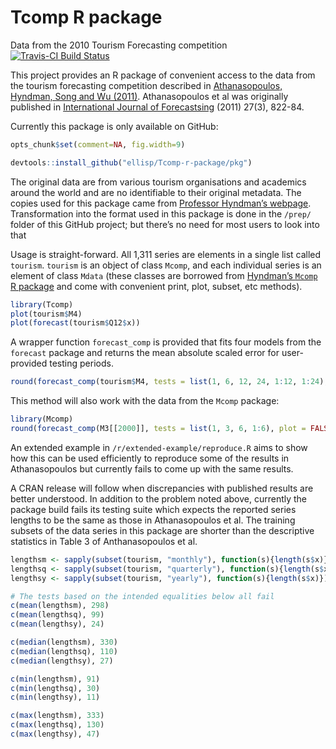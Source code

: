# Tcomp R package
Data from the 2010 Tourism Forecasting competition
[![Travis-CI Build Status](https://travis-ci.org/ellisp/Tcomp-r-package.svg?branch=master)](https://travis-ci.org/ellisp/Tcomp-r-package)

This project provides an R package of convenient access to the data from the tourism forecasting competition described in [Athanasopoulos, Hyndman, Song and Wu (2011)](http://robjhyndman.com/papers/the-tourism-forecasting-competition/). Athanasopoulos et al was originally published in [International Journal of Forecastsing](http://www.forecasters.org/ijf) (2011) 27(3), 822-84.

Currently this package is only available on GitHub:

```r
opts_chunk$set(comment=NA, fig.width=9)
```


```r
devtools::install_github("ellisp/Tcomp-r-package/pkg")
```

The original data are from various tourism organisations and academics around the world and are no identifiable to their original metadata.  The copies used for this package came from [Professor Hyndman's webpage](http://robjhyndman.com/papers/the-tourism-forecasting-competition/).  Transformation into the format used in this package is done in the `/prep/` folder of this GitHub project; but there's no need for most users to look into that

Usage is straight-forward.  All 1,311 series are elements in a single list called `tourism`.  `tourism` is an object of class `Mcomp`, and each individual series is an element of class `Mdata` (these classes are borrowed from [Hyndman's `Mcomp` R package](https://cran.r-project.org/package=Mcomp) and come with convenient print, plot, subset, etc methods).

```r
library(Tcomp)
plot(tourism$M4)
plot(forecast(tourism$Q12$x))
```

A wrapper function `forecast_comp` is provided that fits four models from the `forecast` package and returns the mean absolute scaled error for user-provided testing periods.
```r
round(forecast_comp(tourism$M4, tests = list(1, 6, 12, 24, 1:12, 1:24), plot = TRUE), 2)
```

This method will also work with the data from the `Mcomp` package:

```r
library(Mcomp)
round(forecast_comp(M3[[2000]], tests = list(1, 3, 6, 1:6), plot = FALSE), 2)
```

An extended example in `/r/extended-example/reproduce.R` aims to show how this can be used efficiently to reproduce some of the results in Athanasopoulos but currently fails to come up with the same results.

A CRAN release will follow when discrepancies with published results are better understood.  In addition to the problem noted above, currently the package build fails its testing suite which expects the reported series lengths to be the same as those in Athanasopoulos et al.  The training subsets of the data series in this package are shorter than the descriptive statistics in Table 3 of Anthanasopoulos et al.

```r
lengthsm <- sapply(subset(tourism, "monthly"), function(s){length(s$x)})
lengthsq <- sapply(subset(tourism, "quarterly"), function(s){length(s$x)})
lengthsy <- sapply(subset(tourism, "yearly"), function(s){length(s$x)})

# The tests based on the intended equalities below all fail
c(mean(lengthsm), 298)
c(mean(lengthsq), 99)
c(mean(lengthsy), 24)

c(median(lengthsm), 330)
c(median(lengthsq), 110)
c(median(lengthsy), 27)

c(min(lengthsm), 91)
c(min(lengthsq), 30)
c(min(lengthsy), 11)

c(max(lengthsm), 333)
c(max(lengthsq), 130)
c(max(lengthsy), 47)
```

